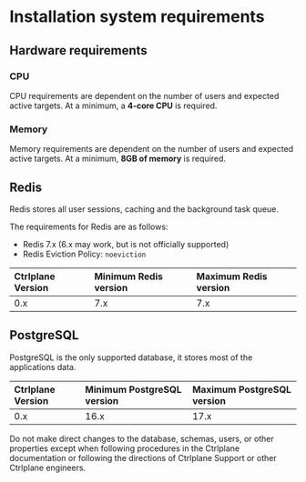 
# Installation system requirements

## Hardware requirements

### CPU

CPU requirements are dependent on the number of users and expected active
targets. At a minimum, a **4-core CPU** is required.

### Memory

Memory requirements are dependent on the number of users and expected active
targets. At a minimum, **8GB of memory** is required.

## Redis

Redis stores all user sessions, caching and the background task queue.

The requirements for Redis are as follows:

- Redis 7.x (6.x may work, but is not officially supported)
- Redis Eviction Policy: `noeviction`

| Ctrlplane Version | Minimum Redis version | Maximum Redis version |
| :---------------- | :-------------------- | :-------------------- |
| 0.x               | 7.x                   | 7.x                   |

## PostgreSQL

PostgreSQL is the only supported database, it stores most of the applications
data.

| Ctrlplane Version | Minimum PostgreSQL version | Maximum PostgreSQL version |
| :---------------- | :------------------------- | :------------------------- |
| 0.x               | 16.x                       | 17.x                       |

<Callout type="warning">
  Do not make direct changes to the database, schemas, users, or other
  properties except when following procedures in the Ctrlplane documentation or
  following the directions of Ctrlplane Support or other Ctrlplane engineers.
</Callout>
